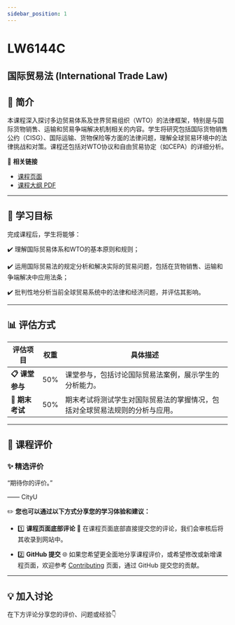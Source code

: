 ```yaml
---
sidebar_position: 1
---
```


# LW6144C
## 国际贸易法 (International Trade Law)

## **📘 简介**
本课程深入探讨多边贸易体系及世界贸易组织（WTO）的法律框架，特别是与国际货物销售、运输和贸易争端解决机制相关的内容。学生将研究包括国际货物销售公约（CISG）、国际运输、货物保险等方面的法律问题，理解全球贸易环境中的法律挑战和对策。课程还包括对WTO协议和自由贸易协定（如CEPA）的详细分析。

🔗 **相关链接**
- [课程页面](https://www.cityu.edu.hk/catalogue/pg/202425/course/LW6144C.htm)
- [课程大纲 PDF](https://www.cityu.edu.hk/catalogue/pg/202425/course/LW6144C.pdf)

---

## **🎯 学习目标**

完成课程后，学生将能够：

✔️ 理解国际贸易体系和WTO的基本原则和规则；

✔️ 运用国际贸易法的规定分析和解决实际的贸易问题，包括在货物销售、运输和争端解决中应用法条；

✔️ 批判性地分析当前全球贸易系统中的法律和经济问题，并评估其影响。

---

## **📊 评估方式**

| **评估项目**          | **权重** | **具体描述**                                                                                       |
|----------------------|---------|---------------------------------------------------------------------------------------------------|
| **📋 课堂参与**       | 50%     | 课堂参与，包括讨论国际贸易法案例，展示学生的分析能力。                                           |
| **📂 期末考试**       | 50%     | 期末考试将测试学生对国际贸易法的掌握情况，包括对全球贸易法规则的分析与应用。                   |

---

## **💬 课程评价**

### ✨ **精选评价**
<div className={commentStyles.commentBox}>
    <p className={commentStyles.commentText}>
        “期待你的评价。”
    </p>
    <p className={commentStyles.commentAuthor}>—— CityU</p>
</div>

✏️ **您也可以通过以下方式分享您的学习体验和建议：**

- 1️⃣ **课程页面底部评论**
💬 在课程页面底部直接提交您的评论，我们会审核后将其收录到网站中。

- 2️⃣ **GitHub 提交**
🌐 如果您希望更全面地分享课程评价，或希望修改或新增课程页面，欢迎参考 [Contributing](https://penjc.github.io/CityU/contributing) 页面，通过 GitHub 提交您的贡献。

---

## **💡 加入讨论**

在下方评论分享您的评价、问题或经验👇
<Utterances />